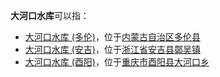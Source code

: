 '''大河口水库'''可以指：
* [[大河口水库_(多伦)|大河口水库 (多伦)]]，位于[[内蒙古自治区|内蒙古自治区]][[多伦县|多伦县]]
* [[大河口水库_(安吉)|大河口水库 (安吉)]]，位于[[浙江省|浙江省]][[安吉县|安吉县]][[鄣吴镇|鄣吴镇]]
* [[大河口水库_(酉阳)|大河口水库 (酉阳)]]，位于[[重庆市|重庆市]][[酉阳县|酉阳县]][[大河口乡|大河口乡]]

{{Disambiguation|D|Cat=五字水庫消歧義}}